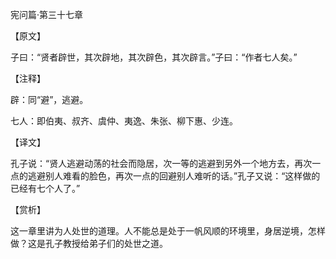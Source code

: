 

宪问篇·第三十七章

【原文】

子曰：“贤者辟世，其次辟地，其次辟色，其次辟言。”子曰：“作者七人矣。”

【注释】

辟：同“避”，逃避。

七人：即伯夷、叔齐、虞仲、夷逸、朱张、柳下惠、少连。

【译文】

孔子说：“贤人逃避动荡的社会而隐居，次一等的逃避到另外一个地方去，再次一点的逃避别人难看的脸色，再次一点的回避别人难听的话。”孔子又说：“这样做的已经有七个人了。”

【赏析】

这一章里讲为人处世的道理。人不能总是处于一帆风顺的环境里，身居逆境，怎样做？这是孔子教授给弟子们的处世之道。

